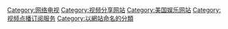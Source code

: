 {{Category main}}

[[Category:网络电视|Category:网络电视]]
[[Category:视频分享网站|Category:视频分享网站]]
[[Category:美国娱乐网站|Category:美国娱乐网站]]
[[Category:视频点播订阅服务|Category:视频点播订阅服务]]
[[Category:以網站命名的分類|Category:以網站命名的分類]]